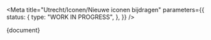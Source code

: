 
<Meta
  title="Utrecht/Iconen/Nieuwe iconen bijdragen"
  parameters={{
    status: {
      type: "WORK IN PROGRESS",
    },
  }}
/>

<Description>{document}</Description>
